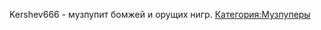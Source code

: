 Kershev666 - музпупит бомжей и орущих нигр.{{Инфобокс_для_пуперов|title2 = Kershev666|сферы_творчества = RYTPMV|имя_фамилия = Денис Кершев|ссылки = *[https://www.youtube.com/channel/UCou_gIRyhdfmBwLt00W-GRg Ютуб]|image3 = Photo (5).jpg}}
[[Категория:Музпуперы]]
